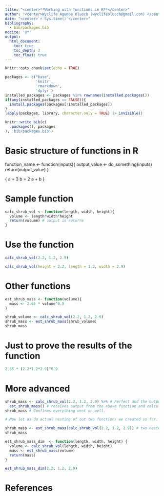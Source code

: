 ```yaml
---
title: "<center>**Working with functions in R**</center>"
author: "<center>Wyclife Agumba Oluoch (wyclifeoluoch@gmail.com) </center>"
date: "<center>`r Sys.time()`</center>"
bibliography: 
  - bib/packages.bib
nocite: '@*'
output: 
  html_document:
    toc: true
    toc_depth: 2
    toc_float: true
---
```


```r
knitr::opts_chunk$set(echo = TRUE)
```


```r
packages <- c("base",
              'knitr',
              'rmarkdown',
              'dplyr')
installed_packages <- packages %in% rownames(installed.packages())
if(any(installed_packages == FALSE)){
  install.packages(packages[!installed_packages])
}
lapply(packages, library, character.only = TRUE) |> invisible()
```

```r
knitr::write_bib(c(
  .packages(), packages
), 'bib/packages.bib')
```

# Basic structure of functions in R

function_name <- function(inputs){
  output_value <- do_something(inputs)
  return(output_value)
}


{
  a = 3
  b = 2
  a + b
}

# Sample function

```r
calc_shrub_vol <- function(length, width, height){ 
  volume <- length*width*height
  return(volume) # output is returne
}
```

# Use the function

```r
calc_shrub_vol(2.2, 1.2, 2.9)
```

```r
calc_shrub_vol(height = 2.2, length = 1.2, width = 2.9)
```

# Other functions

```r
est_shrub_mass <- function(volume){
  mass <- 2.65 * volume^0.9
}

shrub_volume <- calc_shrub_vol(2.2, 1.2, 2.9) 
shrub_mass <- est_shrub_mass(shrub_volume) 
shrub_mass
```

# Just to prove the results of the function

```r
2.65 * (2.2*1.2*2.9)^0.9
```

# More advanced

```r
shrub_mass <- calc_shrub_vol(2.2, 1.2, 2.9) %>% # Perfect and the output piped down
  est_shrub_mass() # receives output from the above function and calculates mass
shrub_mass # Confirms everything went on well.

# Now let us do actual nesting of out two functions we created so far.

shrub_mass <- est_shrub_mass(calc_shrub_vol(2.2, 1.2, 2.9)) # two nested functions
shrub_mass

est_shrub_mass_dim  <- function(length, width, height) {
  volume <- calc_shrub_vol(length, width, height)
  mass <- est_shrub_mass(volume)
  return(mass)
}

est_shrub_mass_dim(2.2, 1.2, 2.9)
```

# References